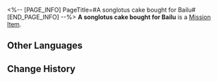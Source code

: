 <%-- [PAGE_INFO]
PageTitle=#A songlotus cake bought for Bailu#
[END_PAGE_INFO] --%>
{{Item Infobox
|id          = 140243
|image       = Item A songlotus cake bought for Bailu.png{{subst:void|<!--$UPLOAD:<<SpriteOutput/ItemFigures/408407.png>-<Item A songlotus cake bought for Bailu.png>-<Item Icons>>-->}}
|type        = Mission Item
|invCategory = Missions
|rarity      = 3
|effect      = 
|description = A classic snack made from songlotus on the Luofu.<br />Once you take a bite, it makes a crisp laughing sound. Occasionally, Luofu's gormandizers use it to tease outworlders.
}}
{{Description|''"You scared the life out of me!"''}}
'''A songlotus cake bought for Bailu''' is a [[Mission Item]].

==Other Languages==
{{Other Languages
|en   = A songlotus cake bought for Bailu
|zhs  = 给白露买的鸣藕糕
|zht  = 幫白露買的鳴藕糕
|ja   = 白露に買ってあげた蓮根餅
|ko   = 백로에게 사 주는 연근떡
|es   = Un pastel de loto sonoro que compraste para Bailu.
|fr   = Gâteau de mélotus pour Bailu
|ru   = Бисквит из поющего лотоса для Байлу
|th   = Songlotus Cake ที่ซื้อให้ Bailu
|vi   = Bánh Ngó Sen Mua Cho Bailu
|de   = Für Bailu gekaufter Sanglotuskuchen
|id   = Songlotus Cake yang Dibeli untuk Bailu
|pt   = Um Bolo de Canção de Lótus Comprado para Bailu
}}

==Change History==
{{Change History|1.3}}